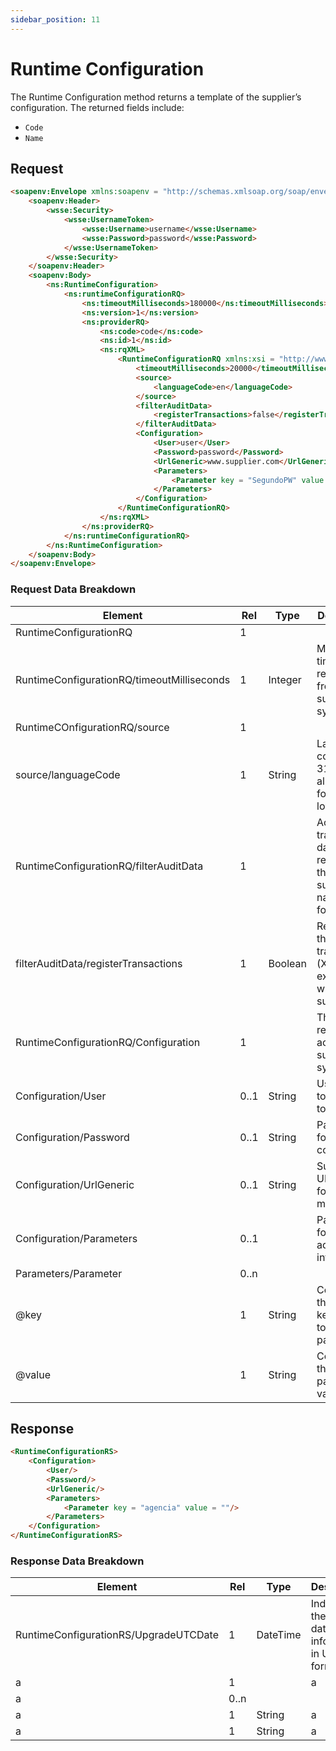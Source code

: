 ```yaml
---
sidebar_position: 11
---
```


# Runtime Configuration

The Runtime Configuration method returns a template of the supplier’s configuration. The returned fields include:

* `Code`
* `Name`


## Request

```html
<soapenv:Envelope xmlns:soapenv = "http://schemas.xmlsoap.org/soap/envelope/" xmlns:ns = "http://schemas.xmltravelgate.com/hub/2012/06" xmlns:wsse = "http://docs.oasis-open.org/wss/2004/01/oasis-200401-wss-wssecurity-secext-1.0.xsd">
    <soapenv:Header>
        <wsse:Security>
            <wsse:UsernameToken>
                <wsse:Username>username</wsse:Username>
                <wsse:Password>password</wsse:Password>
            </wsse:UsernameToken>
        </wsse:Security>
    </soapenv:Header>
    <soapenv:Body>
        <ns:RuntimeConfiguration>
            <ns:runtimeConfigurationRQ>
                <ns:timeoutMilliseconds>180000</ns:timeoutMilliseconds>
                <ns:version>1</ns:version>
                <ns:providerRQ>
                    <ns:code>code</ns:code>
                    <ns:id>1</ns:id>
                    <ns:rqXML>
                        <RuntimeConfigurationRQ xmlns:xsi = "http://www.w3.org/2001/XMLSchema-instance" xmlns:xsd = "http://www.w3.org/2001/XMLSchema">
                            <timeoutMilliseconds>20000</timeoutMilliseconds>
                            <source>
                                <languageCode>en</languageCode>
                            </source>
                            <filterAuditData>
                                <registerTransactions>false</registerTransactions>
                            </filterAuditData>
                            <Configuration>
                                <User>user</User>
                                <Password>password</Password>
                                <UrlGeneric>www.supplier.com</UrlGeneric>
                                <Parameters>
                                    <Parameter key = "SegundoPW" value = "PWXML"></Parameter>
                                </Parameters>
                            </Configuration>
                        </RuntimeConfigurationRQ>
                    </ns:rqXML>
                </ns:providerRQ>
            </ns:runtimeConfigurationRQ>
        </ns:RuntimeConfiguration>
    </soapenv:Body>
</soapenv:Envelope>
```

### Request Data Breakdown

| Element                                    | Rel  | Type    | Description                                                                 |
|--------------------------------------------|------|---------|-----------------------------------------------------------------------------|
| RuntimeConfigurationRQ                     | 1    |         |                                                                             |
| RuntimeConfigurationRQ/timeoutMilliseconds | 1    | Integer | Maximum time for a response from the supplier’s system.                     |
| RuntimeCOnfigurationRQ/source              | 1    |         |                                                                             |
| source/languageCode                        | 1    | String  | Language code (ISO 3166-1 alpha-2) format lowercase.                        |
| RuntimeConfigurationRQ/filterAuditData     | 1    |         | Activates transaction data sent & received in the supplier’s native format. |
| filterAuditData/registerTransactions       | 1    | Boolean | Returns all the transactions (XMLs) exchanged with the supplier.            |
| RuntimeConfigurationRQ/Configuration       | 1    |         | The info required to access the supplier’s system.                          |
| Configuration/User                         | 0..1 | String  | User code to connect to supplier.                                           |
| Configuration/Password                     | 0..1 | String  | Password for the connection.                                                |
| Configuration/UrlGeneric                   | 0..1 | String  | Supplier URL used for multiple methods.                                     |
| Configuration/Parameters                   | 0..1 |         | Parameters for additional information.                                      |
| Parameters/Parameter                       | 0..n |         |                                                                             |
| @key                                       | 1    | String  | Contains the keyword/Id to identify a parameter.                            |
| @value                                     | 1    | String  | Contains the parameter values.                                              |


## Response

```html
<RuntimeConfigurationRS>
    <Configuration>
        <User/>
        <Password/>
        <UrlGeneric/>
        <Parameters>
            <Parameter key = "agencia" value = ""/>
        </Parameters>
    </Configuration>
</RuntimeConfigurationRS>
```

### Response Data Breakdown

| Element                       | Rel  | Type     | Description                                                 |
|-------------------------------|------|----------|-------------------------------------------------------------|
| RuntimeConfigurationRS/UpgradeUTCDate | 1    | DateTime | Indicates the update date of the information in UTC format. |
| a                             | 1    |          | a                              |
| a                             | 0..n |          |                                                             |
| a                             | 1    | String   | a                                               |
| a                             | 1    | String   | a                                       |